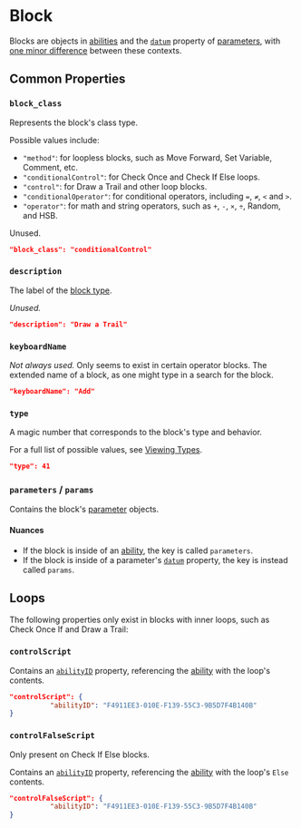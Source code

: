 

# Block

Blocks are objects in [abilities](/wiki/spec/ability) and the
[`datum`](/wiki/spec/parameter#datum) property of [parameters](/wiki/spec/parameter), with
[one minor difference](#parameters--params) between these contexts.


## Common Properties

### `block_class`

<PropertyData type="string" />

Represents the block's class type.

Possible values include:<Note note="needs elaboration" />

- `"method"`: for loopless blocks, such as Move Forward, Set Variable, Comment, etc.
- `"conditionalControl"`: for Check Once and Check If Else loops.
- `"control"`: for Draw a Trail and other loop blocks.<Note note="needs verification" />
- `"conditionalOperator"`: for conditional operators, including `=`, `≠`, `<` and `>`.
- `"operator"`: for math and string operators, such as `+`, `-`, `×`, `÷`, Random, and HSB.

Unused.<Note note="needs research" />

```json
"block_class": "conditionalControl"
```


### `description`

<PropertyData type="string" />

The label of the [block type](#type).

*Unused.*<Note note="needs research" />

```json
"description": "Draw a Trail"
```


### `keyboardName`

<PropertyData type="string" />

*Not always used.* Only seems to exist in certain operator blocks. The extended name of a block,
as one might type in a search for the block.<Note note="needs research" />

```json
"keyboardName": "Add"
```


### `type`

<PropertyData type="number" />

A magic number that corresponds to the block's type and behavior.<Note note="needs verification" />

For a full list of possible values, see [Viewing Types](/wiki/spec/overview#viewing-types).

```json
"type": 41
```


### `parameters` / `params`

<PropertyData type="array" />

Contains the block's [parameter](/wiki/spec/parameter) objects.

#### Nuances
- If the block is inside of an [ability](/wiki/spec/ability), the key is called `parameters`.
- If the block is inside of a parameter's [`datum`](/wiki/spec/parameter#datum) property, the key is instead called `params`.


## Loops

The following properties only exist in blocks with inner loops, such as
Check Once If and Draw a Trail:

### `controlScript`

<PropertyData type="object" />

Contains an [`abilityID`](/wiki/spec/ability#abilityid) property, referencing the
[ability](/wiki/spec/ability) with the loop's contents.

```json
"controlScript": {
          "abilityID": "F4911EE3-010E-F139-55C3-9B5D7F4B140B"
}
```


### `controlFalseScript`
<Undocumented />
<PropertyData type="object" />

Only present on Check If Else blocks.

Contains an [`abilityID`](/wiki/spec/ability#abilityid) property, referencing the
[ability](/wiki/spec/ability) with the loop's `Else` contents.

```json
"controlFalseScript": {
          "abilityID": "F4911EE3-010E-F139-55C3-9B5D7F4B140B"
}
```
